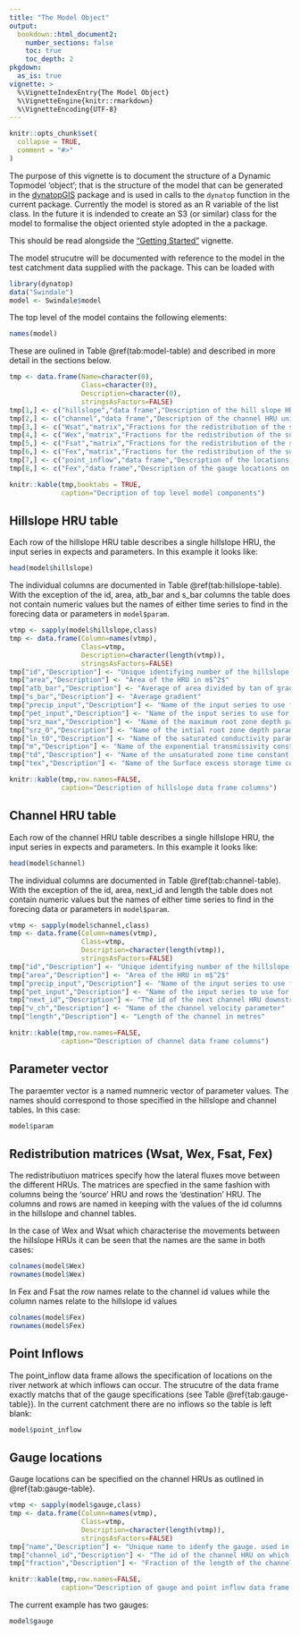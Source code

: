 ```yaml
---
title: "The Model Object"
output: 
  bookdown::html_document2:
    number_sections: false
    toc: true
    toc_depth: 2
pkgdown:
  as_is: true
vignette: >
  %\VignetteIndexEntry{The Model Object}
  %\VignetteEngine{knitr::rmarkdown}
  %\VignetteEncoding{UTF-8}
---
```


```r
knitr::opts_chunk$set(
  collapse = TRUE,
  comment = "#>"
)
```
The purpose of this vignette is to document the structure of a Dynamic
Topmodel 'object'; that is the structure of the model that can be generated in
the [dynatopGIS](https://waternumbers.github.io/dynatopGIS) package and is
used in calls to the ```dynatop``` function in the current package. Currently
the model is stored as an R variable of the list class. In the future it is
indended to create an S3 (or similar) class for the model to formalise the
object oriented style adopted in the a package.

This should be read alongside the ["Getting
Started"](https://waternumbers.github.io/dynatop/articles/dynatop.html) vignette.

The model strucutre will be documented with reference to the model in the test
catchment data supplied with the package. This can be loaded with
```r
library(dynatop)
data("Swindale")
model <- Swindale$model
```
The top level of the model contains the following elements:
```r
names(model)
```
These are oulined in Table \@ref(tab:model-table) and described in more detail in the sections
below.

```r
tmp <- data.frame(Name=character(0),
                  Class=character(0),
                  Description=character(0),
                  stringsAsFactors=FALSE)
tmp[1,] <- c("hillslope","data frame","Description of the hill slope HRU units")
tmp[2,] <- c("channel","data frame","Description of the channel HRU units")
tmp[3,] <- c("Wsat","matrix","Fractions for the redistribution of the saturated zone fluxes between hill slope HRUs")
tmp[4,] <- c("Wex","matrix","Fractions for the redistribution of the surface excess fluxes between hill slope HRUs")
tmp[5,] <- c("Fsat","matrix","Fractions for the redistribution of the saturated zone fluxes between hill slope and channel HRUs")
tmp[6,] <- c("Fex","matrix","Fractions for the redistribution of the surface excess fluxes between hill slope and channel HRUs")
tmp[7,] <- c("point_inflow","data frame","Description of the locations of point inflows to the channel network")
tmp[8,] <- c("Fex","data frame","Description of the gauge locations on the channel network")

knitr::kable(tmp,booktabs = TRUE,
             caption="Decription of top level model components")
```

## Hillslope HRU table
Each row of the hillslope HRU table describes a single hillslope HRU, the
input series in expects and parameters. In this example it looks like:
```r
head(model$hillslope)
```

The individual columns are documented in Table \@ref(tab:hillslope-table). With the exception of the
id, area, atb_bar and s_bar columns the table does not contain numeric values
but the names of either time series to find in the forecing data or parameters
in ```model$param```.

```r
vtmp <- sapply(model$hillslope,class)
tmp <- data.frame(Column=names(vtmp),
                  Class=vtmp,
                  Description=character(length(vtmp)),
                  stringsAsFactors=FALSE)
tmp["id","Description"] <- "Unique identifying number of the hillslope HRU. If generated by ```dynatopGIS``` this will match the identifying number in the raster map used to generate the model."
tmp["area","Description"] <- "Area of the HRU in m$^2$"
tmp["atb_bar","Description"] <- "Average of area divided by tan of gradient topographic index"
tmp["s_bar","Description"] <- "Average gradient"
tmp["precip_input","Description"] <- "Name of the input series to use for precipitation"
tmp["pet_input","Description"] <- "Name of the input series to use for potential evapotranspiration"
tmp["srz_max","Description"] <- "Name of the maximum root zone depth parameter"
tmp["srz_0","Description"] <- "Name of the intial root zone depth parameter"
tmp["ln_t0","Description"] <- "Name of the saturated conductivity parameter"
tmp["m","Description"] <- "Name of the exponential transmissivity constant parameter"
tmp["td","Description"] <- "Name of the unsaturated zone time constant per m of saturated storage deficit parameter."
tmp["tex","Description"] <- "Name of the Surface excess storage time constant parameter"

knitr::kable(tmp,row.names=FALSE,
             caption="Description of hillslope data frame columns")
```

## Channel HRU table
Each row of the channel HRU table describes a single hillslope HRU, the
input series in expects and parameters. In this example it looks like:
```r
head(model$channel)
```

The individual columns are documented in Table \@ref(tab:channel-table). With the exception of the
id, area, next_id and length the table does not contain numeric values
but the names of either time series to find in the forecing data or parameters
in ```model$param```.

```r
vtmp <- sapply(model$channel,class)
tmp <- data.frame(Column=names(vtmp),
                  Class=vtmp,
                  Description=character(length(vtmp)),
                  stringsAsFactors=FALSE)
tmp["id","Description"] <- "Unique identifying number of the hillslope HRU. If generated by ```dynatopGIS``` this will match the identifying number in the channel raster map used to generate the model."
tmp["area","Description"] <- "Area of the HRU in m$^2$"
tmp["precip_input","Description"] <- "Name of the input series to use for precipitation"
tmp["pet_input","Description"] <- "Name of the input series to use for potential evapotranspiration"
tmp["next_id","Description"] <- "The id of the next channel HRU downstream"
tmp["v_ch","Description"] <- "Name of the channel velocity parameter"
tmp["length","Description"] <- "Length of the channel in metres"

knitr::kable(tmp,row.names=FALSE,
             caption="Description of channel data frame columns")
```


## Parameter vector
The paraemter vector is a named numneric vector of parameter values. The names
should correspond to those specified in the hillslope and channel tables. In
this case:
```r
model$param
```

## Redistribution matrices (Wsat, Wex, Fsat, Fex)
The redistributiuon matrices specify how the lateral fluxes move between the
different HRUs. The matrices are specfied in the same fashion with columns
being the 'source' HRU and rows the 'destination' HRU. The columns and rows
are named in keeping with the values of the id columns in the hillslope and
channel tables.

In the case of Wex and Wsat which characterise the movements between the
hillslope HRUs it can be seen that the names are the same in both cases: 
```r
colnames(model$Wex)
rownames(model$Wex)
```
In Fex and Fsat the row names relate to the channel id values while the column
names relate to the hillslope id values
```r
colnames(model$Fex)
rownames(model$Fex)
```

## Point Inflows
The point_inflow data frame allows the specification of locations on the river
network at which inflows can occur. The strucutre of the data frame exactly
matchs that of the gauge specifications (see Table \@ref{tab:gauge-table}). In the current catchment there are no
inflows so the table is left blank:
```r
model$point_inflow
```

## Gauge locations
Gauge locations can be specified on the channel HRUs as outlined in
\@ref{tab:gauge-table}. 

```r
vtmp <- sapply(model$gauge,class)
tmp <- data.frame(Column=names(vtmp),
                  Class=vtmp,
                  Description=character(length(vtmp)),
                  stringsAsFactors=FALSE)
tmp["name","Description"] <- "Unique name to idenfy the gauge. used in the channel routing to name the output."
tmp["channel_id","Description"] <- "The id of the channel HRU on which the gauge is sited"
tmp["fraction","Description"] <- "Fraction of the length of the channel HRU (from the head) of the location of the gauge. A value of 1 corresponds to the foot on the channel HRU and 0 the head."

knitr::kable(tmp,row.names=FALSE,
             caption="Description of gauge and point inflow data frame columns")
```

The current example has two gauges:
```r
model$gauge
```

